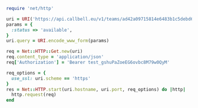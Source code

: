 ```ruby
require 'net/http'

uri = URI('https://api.callbell.eu/v1/teams/ad42a09715814e6483b1c5debd6a2dbc')
params = {
  :status => 'available',
}
uri.query = URI.encode_www_form(params)

req = Net::HTTP::Get.new(uri)
req.content_type = 'application/json'
req['Authorization'] = 'Bearer test_gshuPaZoeEG6ovbc8M79w0QyM'

req_options = {
  use_ssl: uri.scheme == 'https'
}
res = Net::HTTP.start(uri.hostname, uri.port, req_options) do |http|
  http.request(req)
end

```